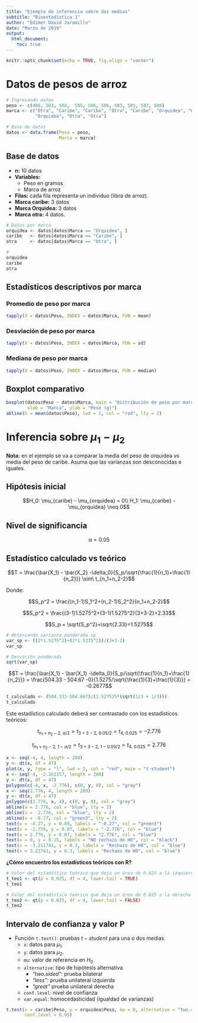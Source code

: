```yaml
---
title: "Ejemplo de inferencia sobre dos medias"
subtitle: "Bioestadística 1"
author: "Edimer David Jaramillo"
date: "Marzo de 2019"
output:
  html_document:
    toc: true
---
```


```r
knitr::opts_chunk$set(echo = TRUE, fig.align = "center")
```

# Datos de pesos de arroz

```r
# Ingresando datos
peso <- c(486, 503, 504,  505, 506, 506, 503, 505, 507, 508)
marca <- c("Otra", "Caribe", "Caribe", "Otra", "Caribe", "Orquidea", "Orquidea",
           "Orquidea", "Otra", "Otra")

# Base de datos
datos <- data.frame(Peso = peso,
                    Marca = marca)
```

## Base de datos

  - **n:**  10 datos
  - **Variables:**
      - Peso en gramos
      - Marca de arroz
  - **Filas:** cada fila representa un individuo (libra de arroz).
  - **Marca caribe:** 3 datos
  - **Marca Orquidea:** 3 datos
  - **Marca otra:** 4 datos.
  
```r
# Datos por marca
orquidea <- datos[datos$Marca == "Orquidea", ]
caribe   <- datos[datos$Marca == "Caribe", ]
otra     <- datos[datos$Marca == "Otra", ]

#
orquidea
caribe 
otra
```

## Estadísticos descriptivos por marca

### Promedio de peso por marca

```r
tapply(X = datos$Peso, INDEX = datos$Marca, FUN = mean)
```

### Desviación  de peso por marca

```r
tapply(X = datos$Peso, INDEX = datos$Marca, FUN = sd)
```

### Mediana  de peso por marca

```r
tapply(X = datos$Peso, INDEX = datos$Marca, FUN = median)
```

## Boxplot comparativo

```r
boxplot(datos$Peso ~ datos$Marca, main = "Distribución de peso por marca de arroz",
        xlab = "Marca", ylab = "Peso (g)")
abline(h = mean(datos$Peso), lwd = 2, col = "red", lty = 2)
```

# Inferencia sobre $\mu_1 - \mu_2$

**Nota:** en el ejemplo se va a comparar la media del peso de orquidea vs media del peso de caribe. Asuma que las varianzas son desconocidas e iguales.

## Hipótesis inicial

$$H_0: \mu_{caribe} - \mu_{orquidea} = 0\\
H_1: \mu_{caribe} - \mu_{orquidea} \neq 0$$

## Nivel de significancia

$$\alpha = 0.05$$

## Estadístico calculado vs teórico

$$T = \frac{\bar{X_1} - \bar{X_2} -\delta_0}{S_p/\sqrt{\frac{1}{n_1}+\frac{1}{n_2}}} \sim\ t_{n_1+n_2-2}$$

Donde:

$$S_p^2 = \frac{(n_1-1)S_1^2+(n_2-1)S_2^2}{n_1+n_2-2}$$

$$S_p^2 = \frac{(3-1)1.5275^2+(3-1)1.5275^2}{3+3-2}=2.33$$

$$S_p = \sqrt{S_p^2}=\sqrt{2.33}=1.5275$$

```r
# Obteniendo varianza ponderada sp
var_sp <- ((2*1.5275^2)+(2*1.5275^2))/(3+3-2)
var_sp

# Desvición ponderada
sqrt(var_sp)
```

$$T = \frac{\bar{X_1} - \bar{X_1} -\delta_0}{S_p/\sqrt{\frac{1}{n_1}+\frac{1}{n_2}}} = \frac{504.33 - 504.67 -0}{1.5275/\sqrt{\frac{1}{3}+\frac{1}{3}}} = -0.2677$$

```r
t_calculado <- (504.333-504.667)/(1.527525*(sqrt(1/3 + 1/3)))
t_calculado
```

Este estadístico calculado deberá ser contrastado con los estadísticos teóricos: 

$$t_{n_1+n_2-2,\ \alpha/2} = t_{3+3-2,\ 0.05/2} = t_{4,\ 0.025} = -2.776$$

$$t_{n_1+n_2-2,\ 1-\alpha/2} = t_{3+3-2,\ 1-0.05/2} = t_{4,\ 0.025} = 2.776$$

```r
x <- seq(-4, 4, length = 200)
y <- dt(x, df = 47)
plot(x, y, type = "l", lwd = 2, col = "red", main = "t-student")
x <- seq(-4, -2.262157, length = 200)
y <- dt(x, df = 47)
polygon(c(-4, x, -2.776), c(0, y, 0), col = "gray")
x <- seq(2.776, 4, length = 200)
y <- dt(x, df = 47)
polygon(c(2.776, x, 4), c(0, y, 0), col = "gray")
abline(v = 2.776, col = "blue", lty = 2)
abline(v = -2.776, col = "blue", lty = 2)
abline(v = -0.27, col = "green3", lty = 2)
text(x = -0.27, y = 0.09, labels = "-0.27", col = "green3")
text(x = -2.776, y = 0.07, labels = "-2.776", col = "blue")
text(x = 2.776, y = 0.07, labels = "2.776", col = "blue")
text(x = 0, y = 0.15, labels = "NO rechazo de H0", col = "black")
text(x = -3.211741, y = 0.3, labels = "Rechazo de H0", col = "blue")
text(x = 3.21741, y = 0.3, labels = "Rechazo de H0", col = "blue")
```

**¿Cómo encuentro los estadísticos teóricos con R?**

```r
# Valor del estadístico teórico que deja un área de 0.025 a la izquierda
t_teo1 <- qt(p = 0.025, df = 4, lower.tail = TRUE)
t_teo1

# Valor del estadístico teórico que deja un área de 0.025 a la derecha
t_teo2 <- qt(p = 0.025, df = 4, lower.tail = FALSE)
t_teo2
```

## Intervalo de confianza y valor P

  - Función `t.test()`: pruebas $t-student$ para una o dos medias.
      - `x`: datos para $\mu_1$.
      - `y`: datos para $\mu_2$.
      - `mu`: valor de referencia en $H_0$
      - `alternative`: tipo de hipótesis alternativa
          - *"two.sided"*: prueba bilateral
          - *"less"*: prueba unilateral izquierda
          - *"great"* prueba unilateral derecha
      - `conf.level`: nivel de confianza
      - `var.equal`: homocedasticidad (igualdad de varianzas)

```r
t.test(x = caribe$Peso, y = orquidea$Peso, mu = 0, alternative = "two.sided", var.equal = TRUE,
       conf.level = 0.95)
```

